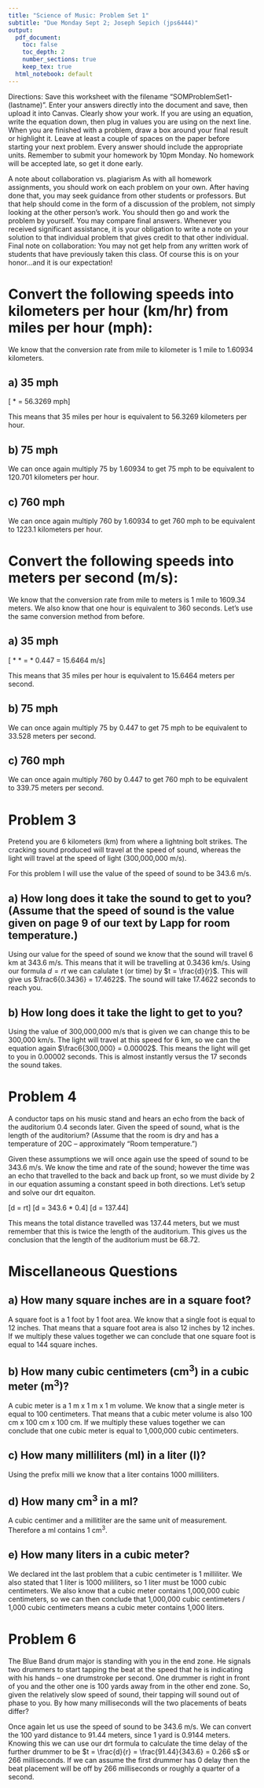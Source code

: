 ```yaml
---
title: "Science of Music: Problem Set 1"
subtitle: "Due Monday Sept 2; Joseph Sepich (jps6444)"
output:
  pdf_document: 
    toc: false
    toc_depth: 2
    number_sections: true
    keep_tex: true
  html_notebook: default
---
```



Directions: Save this worksheet with the filename “SOMProblemSet1-(lastname)”. Enter your answers directly into the document and save, then upload it into Canvas. Clearly show your work. If you are using an equation, write the equation down, then plug in values you are using on the next line.  When you are finished with a problem, draw a box around your final result or highlight it.  Leave at least a couple of spaces on the paper before starting your next problem.  Every answer should include the appropriate units.  Remember to submit your homework by 10pm Monday.  No homework will be accepted late, so get it done early.

A note about collaboration vs. plagiarism 
As with all homework assignments, you should work on each problem on your own.  After having done that, you may seek guidance from other students or professors.  But that help should come in the form of a discussion of the problem, not simply looking at the other person's work.  You should then go and work the problem by yourself. You may compare final answers.  Whenever you received significant assistance, it is your obligation to write a note on your solution to that individual problem that gives credit to that other individual.  
Final note on collaboration: You may not get help from any written work of students that have previously taken this class.  Of course this is on your honor…and it is our expectation!

# Convert the following speeds into kilometers per hour (km/hr) from miles per hour (mph):

We know that the conversion rate from mile to kilometer is 1 mile to 1.60934 kilometers.

## a) 35 mph

\[\frac{35 mi}{1 hour} * \frac{1.60934 km}{1 mi} = 56.3269 mph\]

This means that 35 miles per hour is equivalent to 56.3269 kilometers per hour.

## b) 75 mph

We can once again multiply 75 by 1.60934 to get 75 mph to be equivalent to 120.701 kilometers per hour.

## c) 760 mph

We can once again multiply 760 by 1.60934 to get 760 mph to be equivalent to 1223.1 kilometers per hour.

# Convert the following speeds into meters per second (m/s):

We know that the conversion rate from mile to meters is 1 mile to 1609.34 meters. We also know that one hour is equivalent to 360 seconds. Let's use the same conversion method from before.

## a) 35 mph

\[\frac{35 mi}{1 hour} * \frac{1609.34 m}{1 mi} * \frac{1 hour}{3600 sec} = \frac{35 mi}{1 hour} * 0.447 = 15.6464 m/s\]

This means that 35 miles per hour is equivalent to 15.6464 meters per second.

## b) 75 mph

We can once again multiply 75 by 0.447 to get 75 mph to be equivalent to 33.528 meters per second.

## c) 760 mph

We can once again multiply 760 by 0.447 to get 760 mph to be equivalent to 339.75 meters per second.

# Problem 3

Pretend you are 6 kilometers (km) from where a lightning bolt strikes.  The cracking sound produced will travel at the speed of sound, whereas the light will travel at the speed of light (300,000,000 m/s).

For this problem I will use the value of the speed of sound to be 343.6 m/s.

## a)  How long does it take the sound to get to you?  (Assume that the speed of sound is the value given on page 9 of our text by Lapp for room temperature.)

Using our value for the speed of sound we know that the sound will travel 6 km at 343.6 m/s. This means that it will be travelling at 0.3436 km/s. Using our formula $d = rt$ we can calulate t (or time) by $t = \frac{d}{r}$. This will give us $\frac6{0.3436} = 17.4622$. The sound will take 17.4622 seconds to reach you.

## b)  How long does it take the light to get to you?

Using the value of 300,000,000 m/s that is given we can change this to be 300,000 km/s. The light will travel at this speed for 6 km, so we can the equation again $\frac6{300,000} = 0.00002$. This means the light will get to you in 0.00002 seconds. This is almost instantly versus the 17 seconds the sound takes.

# Problem 4

A conductor taps on his music stand and hears an echo from the back of the auditorium 0.4 seconds later.  Given the speed of sound, what is the length of the auditorium?  (Assume that the room is dry and has a temperature of 20C – approximately “Room temperature.”)

Given these assumptions we will once again use the speed of sound to be 343.6 m/s. We know the time and rate of the sound; however the time was an echo that travelled to the back and back up front, so we must divide by 2 in our equation assuming a constant speed in both directions. Let's setup and solve our drt equaiton.

\[d = rt\]
\[d = 343.6 * 0.4\]
\[d = 137.44\]

This means the total distance travelled was 137.44 meters, but we must remember that this is twice the length of the auditorium. This gives us the conclusion that the length of the auditorium must be 68.72.

# Miscellaneous Questions

## a)  How many square inches are in a square foot?

A square foot is a 1 foot by 1 foot area. We know that a single foot is equal to 12 inches. That means that a square foot area is also 12 inches by 12 inches. If we multiply these values together we can conclude that one square foot is equal to 144 square inches.

## b)  How many cubic centimeters (cm^3^) in a cubic meter (m^3^)?

A cubic meter is a 1 m x 1 m x 1 m volume. We know that a single meter is equal to 100 centimeters. That means that a cubic meter volume is also 100 cm x 100 cm x 100 cm. If we multiply these values together we can conclude that one cubic meter is equal to 1,000,000 cubic centimeters.

## c)  How many milliliters (ml) in a liter (l)?

Using the prefix milli we know that a liter contains 1000 milliliters.

## d)  How many cm^3^ in a ml?

A cubic centimer and a millitliter are the same unit of measurement. Therefore a ml contains 1 cm^3^.

## e)  How many liters in a cubic meter?

We declared int the last problem that a cubic centimeter is 1 milliliter. We also stated that 1 liter is 1000 mililiters, so 1 liter must be 1000 cubic centimeters. We also know that a cubic meter contains 1,000,000 cubic centimeters, so we can then conclude that 1,000,000 cubic centimeters / 1,000 cubic centimeters means a cubic meter contains 1,000 liters.

# Problem 6

The Blue Band drum major is standing with you in the end zone. He signals two drummers to start tapping the beat at the speed that he is indicating with his hands – one drumstroke per second. One drummer is right in front of you and the other one is 100 yards away from in the other end zone. So, given the relatively slow speed of sound, their tapping will sound out of phase to you. By how many milliseconds will the two placements of beats differ?

Once again let us use the speed of sound to be 343.6 m/s. We can convert the 100 yard distance to 91.44 meters, since 1 yard is 0.9144 meters. Knowing this we can use our drt formula to calculate the time delay of the further drummer to be $t = \frac{d}{r} = \frac{91.44}{343.6} = 0.266 s$ or 266 milliseconds. If we can assume the first drummer has 0 delay then the beat placement will be off by 266 milliseconds or roughly a quarter of a second.



















